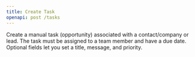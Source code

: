 ```yaml
---
title: Create Task
openapi: post /tasks
---
```


<SnippetObjectReference objectName="Task" objectPath="task" />

Create a manual task (opportunity) associated with a contact/company or lead. The task must be assigned to a team member and have a due date. Optional fields let you set a title, message, and priority.